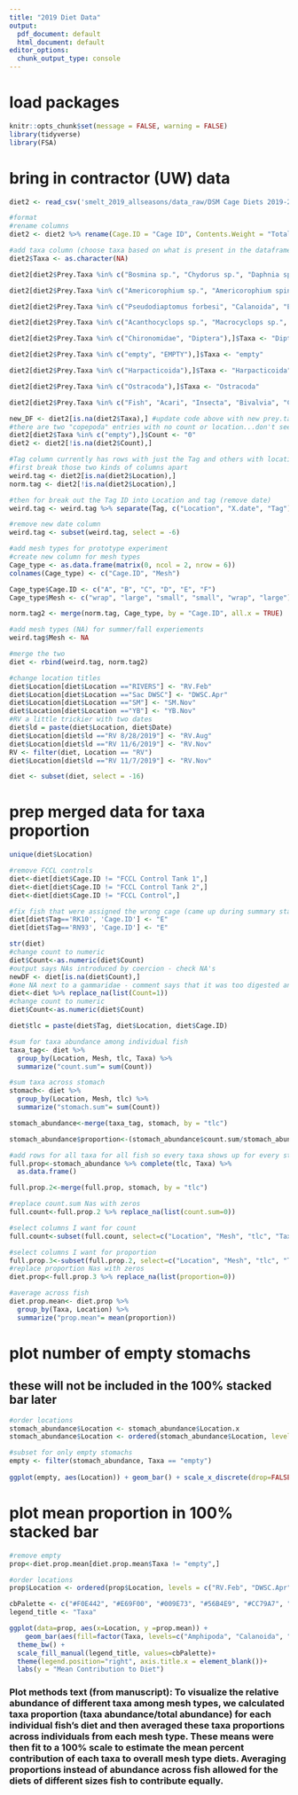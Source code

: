 ```yaml
---
title: "2019 Diet Data"
output:
  pdf_document: default
  html_document: default
editor_options:
  chunk_output_type: console
---
```


# load packages
```r
knitr::opts_chunk$set(message = FALSE, warning = FALSE)
library(tidyverse)
library(FSA)
```

# bring in contractor (UW) data
```r
diet2 <- read_csv('smelt_2019_allseasons/data_raw/DSM Cage Diets 2019-2020.csv') #new data, not edited at all

#format 
#rename columns
diet2 <- diet2 %>% rename(Cage.ID = "Cage ID", Contents.Weight = "Total Contents Weight", Prey.Taxa = "Prey Taxa", LH.Stage = "LH Stage")

#add taxa column (choose taxa based on what is present in the dataframe)
diet2$Taxa <- as.character(NA) 

diet2[diet2$Prey.Taxa %in% c("Bosmina sp.", "Chydorus sp.", "Daphnia sp.", "Ceriodaphnia sp.", "Chydoridae", "Crangonyx sp.", "Scapholeberis sp.", "Simocephalus sp.", "Eurycercus sp.", "Leydigia sp.", "Cladocera", "Sida sp.", "Alona sp.", "Diaphanosoma sp."),]$Taxa <- "Cladocera"

diet2[diet2$Prey.Taxa %in% c("Americorophium sp.", "Americorophium spinicorne", "Eogammarus confervicolus", "Gammaridea", "Hyallela azteca", "Crangonyx sp.", "Corophiidae", "Amphipoda"),]$Taxa <- "Amphipoda"

diet2[diet2$Prey.Taxa %in% c("Pseudodiaptomus forbesi", "Calanoida", "Eurytemora affinis", "Diaptomidae", "Sinocalanus doerrii", "Osphranticum labronectum"),]$Taxa <- "Calanoida"

diet2[diet2$Prey.Taxa %in% c("Acanthocyclops sp.", "Macrocyclops sp.", "Diacyclops thomasi", "Eucyclops sp.", "Cyclopoida", "Halicyclops sp.", "Mesocyclops sp.", "Tropocyclops sp.", "Tropocyclops sp."),]$Taxa <- "Cyclopoida"

diet2[diet2$Prey.Taxa %in% c("Chironomidae", "Diptera"),]$Taxa <- "Diptera"

diet2[diet2$Prey.Taxa %in% c("empty", "EMPTY"),]$Taxa <- "empty"

diet2[diet2$Prey.Taxa %in% c("Harpacticoida"),]$Taxa <- "Harpacticoida"

diet2[diet2$Prey.Taxa %in% c("Ostracoda"),]$Taxa <- "Ostracoda"

diet2[diet2$Prey.Taxa %in% c("Fish", "Acari", "Insecta", "Bivalvia", "Culicidae", "egg unidentified", "Corixidae", "Hemiptera", "plant seed", "plant matter", "Unidentified", "Mysidacea", "Cumacea"),]$Taxa <- "Other"

new_DF <- diet2[is.na(diet2$Taxa),] #update code above with new prey.taxa that weren't found in previous diets
#there are two "copepoda" entries with no count or location...don't seem that important so I am going to just go ahead and remove them
diet2[diet2$Taxa %in% c("empty"),]$Count <- "0"
diet2 <- diet2[!is.na(diet2$Count),]

#Tag column currently has rows with just the Tag and others with location, date, and tag
#first break those two kinds of columns apart
weird.tag <- diet2[is.na(diet2$Location),]
norm.tag <- diet2[!is.na(diet2$Location),]

#then for break out the Tag ID into Location and tag (remove date)
weird.tag <- weird.tag %>% separate(Tag, c("Location", "X.date", "Tag"))

#remove new date column
weird.tag <- subset(weird.tag, select = -6)

#add mesh types for prototype experiment
#create new column for mesh types
Cage_type <- as.data.frame(matrix(0, ncol = 2, nrow = 6))
colnames(Cage_type) <- c("Cage.ID", "Mesh")

Cage_type$Cage.ID <- c("A", "B", "C", "D", "E", "F")
Cage_type$Mesh <- c("wrap", "large", "small", "small", "wrap", "large")

norm.tag2 <- merge(norm.tag, Cage_type, by = "Cage.ID", all.x = TRUE)

#add mesh types (NA) for summer/fall experiements
weird.tag$Mesh <- NA 

#merge the two
diet <- rbind(weird.tag, norm.tag2)

#change location titles 
diet$Location[diet$Location =="RIVERS"] <- "RV.Feb"
diet$Location[diet$Location =="Sac DWSC"] <- "DWSC.Apr"
diet$Location[diet$Location =="SM"] <- "SM.Nov"
diet$Location[diet$Location =="YB"] <- "YB.Nov"
#RV a little trickier with two dates
diet$ld = paste(diet$Location, diet$Date)
diet$Location[diet$ld =="RV 8/28/2019"] <- "RV.Aug"
diet$Location[diet$ld =="RV 11/6/2019"] <- "RV.Nov"
RV <- filter(diet, Location == "RV")
diet$Location[diet$ld =="RV 11/7/2019"] <- "RV.Nov"

diet <- subset(diet, select = -16)
```

# prep merged data for taxa proportion
```r
unique(diet$Location)

#remove FCCL controls
diet<-diet[diet$Cage.ID != "FCCL Control Tank 1",]
diet<-diet[diet$Cage.ID != "FCCL Control Tank 2",]
diet<-diet[diet$Cage.ID != "FCCL Control",]

#fix fish that were assigned the wrong cage (came up during summary stats, check against dissected fish data, likely E and F were misread)
diet[diet$Tag=='RK10', 'Cage.ID'] <- "E"
diet[diet$Tag=='RN93', 'Cage.ID'] <- "E"

str(diet)
#change count to numeric
diet$Count<-as.numeric(diet$Count)
#output says NAs introduced by coercion - check NA's
newDF <- diet[is.na(diet$Count),]
#one NA next to a gammaridae - comment says that it was too digested and could be more than one individual, to be safe just going to add a count of "1" for this observation; found it on row 413
diet<-diet %>% replace_na(list(Count=1))
#change count to numeric
diet$Count<-as.numeric(diet$Count)

diet$tlc = paste(diet$Tag, diet$Location, diet$Cage.ID)

#sum for taxa abundance among individual fish
taxa_tag<- diet %>% 
  group_by(Location, Mesh, tlc, Taxa) %>% 
  summarize("count.sum"= sum(Count))

#sum taxa across stomach
stomach<- diet %>% 
  group_by(Location, Mesh, tlc) %>% 
  summarize("stomach.sum"= sum(Count))

stomach_abundance<-merge(taxa_tag, stomach, by = "tlc")

stomach_abundance$proportion<-(stomach_abundance$count.sum/stomach_abundance$stomach.sum)*100

#add rows for all taxa for all fish so every taxa shows up for every stomach
full.prop<-stomach_abundance %>% complete(tlc, Taxa) %>%
  as.data.frame()

full.prop.2<-merge(full.prop, stomach, by = "tlc")

#replace count.sum Nas with zeros
full.count<-full.prop.2 %>% replace_na(list(count.sum=0))

#select columns I want for count
full.count<-subset(full.count, select=c("Location", "Mesh", "tlc", "Taxa", "count.sum"))

#select columns I want for proportion
full.prop.3<-subset(full.prop.2, select=c("Location", "Mesh", "tlc", "Taxa", "proportion"))
#replace proportion Nas with zeros
diet.prop<-full.prop.3 %>% replace_na(list(proportion=0))

#average across fish
diet.prop.mean<- diet.prop %>% 
  group_by(Taxa, Location) %>% 
  summarize("prop.mean"= mean(proportion))
```

# plot number of empty stomachs
## these will not be included in the 100% stacked bar later
```r
#order locations
stomach_abundance$Location <- stomach_abundance$Location.x
stomach_abundance$Location <- ordered(stomach_abundance$Location, levels = c("RV.Feb", "DWSC.Apr", "RV.Aug", "SM.Nov", "YB.Nov", "RV.Nov"))

#subset for only empty stomachs
empty <- filter(stomach_abundance, Taxa == "empty")
 
ggplot(empty, aes(Location)) + geom_bar() + scale_x_discrete(drop=FALSE)
```

# plot mean proportion in 100% stacked bar
```r
#remove empty
prop<-diet.prop.mean[diet.prop.mean$Taxa != "empty",]

#order locations
prop$Location <- ordered(prop$Location, levels = c("RV.Feb", "DWSC.Apr", "RV.Aug", "SM.Nov", "YB.Nov", "RV.Nov"))

cbPalette <- c("#F0E442", "#E69F00", "#009E73", "#56B4E9", "#CC79A7", "#D55E00", "#0072B2", "#8C8C8C")
legend_title <- "Taxa"

ggplot(data=prop, aes(x=Location, y =prop.mean)) +
    geom_bar(aes(fill=factor(Taxa, levels=c("Amphipoda", "Calanoida", "Cladocera", "Cyclopoida", "Diptera", "Harpacticoda", "Ostracoda", "Other"))),  position="fill", stat="identity") +
  theme_bw() + 
  scale_fill_manual(legend_title, values=cbPalette)+
  theme(legend.position="right", axis.title.x = element_blank())+
  labs(y = "Mean Contribution to Diet")
```

### Plot methods text (from manuscript): To visualize the relative abundance of different taxa among mesh types, we calculated taxa proportion (taxa abundance/total abundance) for each individual fish’s diet and then averaged these taxa proportions across individuals from each mesh type. These means were then fit to a 100% scale to estimate the mean percent contribution of each taxa to overall mesh type diets. Averaging proportions instead of abundance across fish allowed for the diets of different sizes fish to contribute equally.